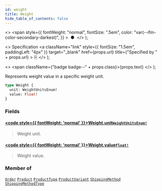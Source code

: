 ```yaml
---
id: weight
title: Weight
hide_table_of_contents: false
---
```


  <>
    <span
      style={{
        fontWeight: "normal",
        fontSize: ".5em",
        color: "var(--ifm-color-secondary-darkest)",
      }}
    >
      &nbsp;●&nbsp;
    </span>
  </>
);

  <>
    Specification
    <a
      className="link"
      style={{ fontSize: "1.5em", paddingLeft: "4px" }}
      target="\_blank"
      href={props.url}
      title={"Specified by " + props.url}
    >
      ⎘
    </a>
  </>
);

  <>
    <span className={"badge badge--" + props.class}>{props.text}</span>
  </>
);

Represents weight value in a specific weight unit.

```graphql
type Weight {
  unit: WeightUnitsEnum!
  value: Float!
}
```

### Fields

#### [<code style={{ fontWeight: 'normal' }}>Weight.<b>unit</b></code>](#)<Bullet />[`WeightUnitsEnum!`](../../api-reference/miscellaneous/enums/weight-units-enum) <Badge class="secondary" text="non-null"/> <Badge class="secondary" text="enum"/> <Badge class="secondary" text="miscellaneous"/>

> Weight unit.

#### [<code style={{ fontWeight: 'normal' }}>Weight.<b>value</b></code>](#)<Bullet />[`Float!`](../../api-reference/miscellaneous/scalars/float) <Badge class="secondary" text="non-null"/> <Badge class="secondary" text="scalar"/> <Badge class="secondary" text="miscellaneous"/>

> Weight value.

### Member of

[`Order`](../../api-reference/orders/objects/order) <Badge class="secondary" text="object"/><Bullet />[`Product`](../../api-reference/products/objects/product) <Badge class="secondary" text="object"/><Bullet />[`ProductType`](../../api-reference/products/objects/product-type) <Badge class="secondary" text="object"/><Bullet />[`ProductVariant`](../../api-reference/products/objects/product-variant) <Badge class="secondary" text="object"/><Bullet />[`ShippingMethod`](../../api-reference/shipping/objects/shipping-method) <Badge class="secondary" text="object"/><Bullet />[`ShippingMethodType`](../../api-reference/shipping/objects/shipping-method-type) <Badge class="secondary" text="object"/>

